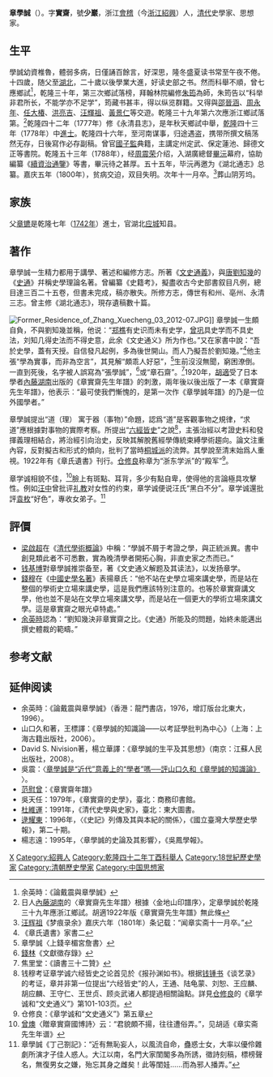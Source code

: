 {{明清人物信息框
| 姓名 = 章學誠
| 原名 = 章文斅
| 圖片名稱= Zhang Xuecheng.jpg
| 圖片大小 = 220px
| 圖片說明 = 《[[清代學者象傳|清代學者象傳]]》之章学诚像
| 最高職務 = 國子監典籍
| 國家 = 大清
| 爵位 =
| 籍貫 = [[浙江|浙江]][[紹興府|紹興府]][[會稽縣|會稽縣]]
| 族裔 = 漢族
| 旗籍 = 
| 字號 = 字實齋，號少巖
| 室名 = 
| 諡號 = 
| 出生日期 = [[乾隆|乾隆]]三年（1738年）
| 出生地點 = 
| 逝世日期 = [[嘉慶|嘉慶]]六年（1801年）
| 逝世地點 = 
| 墓葬 =
| 配偶 =
| 親屬 = 
| 出身 = 
*乾隆四十三年（1778年）戊戌科進士出身
| 經歷 = 
| 著作 =
}}
'''章學誠'''（{{bd|1738年||1801年||catIdx=Z章}}）。字'''實齋'''，號'''少巖'''，浙江[[會稽|會稽]]（今[[浙江|浙江]][[紹興|紹興]]）人，[[清代|清代]]史學家、思想家。

== 生平 ==
學誠幼資椎魯，體弱多病，日僅誦百餘言，好深思，隆冬盛夏读书常至午夜不倦。十四歲，随父至[[湖北|湖北]]，二十歲以後學業大進，好读史部之书。然而科舉不順，曾七應鄉試<ref>余英時：《論戴震與章學誠》</ref>，乾隆三十年，第三次鄉試落榜，拜翰林院編修[[朱筠_(清朝)|朱筠]]為師，朱筠告以“科举非君所长，不能学亦不足学”，筠藏书甚丰，得以纵览群籍。又得與[[邵晉涵|邵晉涵]]、[[周永年_(清朝)|周永年]]、[[任大椿|任大椿]]、[[洪亮吉|洪亮吉]]、[[汪輝祖|汪輝祖]]、[[黃景仁|黃景仁]]等交遊。乾隆三十九年第六次應浙江鄉試落第。<ref>日人[[內藤湖南|內藤湖南]]的〈章實齋先生年譜〉根據〈金地山印譜序〉，定章學誠於乾隆三十九年應浙江鄉試。胡適1922年版《章實齋先生年譜》無此條</ref>乾隆四十二年（1777年）修《永清县志》，是年秋天鄉試中舉，[[乾隆|乾隆]]四十三年（1778年）中[[進士|進士]]。乾隆四十六年，至河南谋事，归途遇盗，携带所撰文稿荡然无存，日後寫作必存副稿。曾官[[國子監|國子監]]典籍，主講定州定武、保定蓮池、歸德文正等書院。乾隆五十三年（1788年），经[[周震荣|周震荣]]介绍，入湖廣總督[[畢沅|畢沅]]幕府，協助編纂《[[續資治通鑒|續資治通鑒]]》等書，畢沅待之甚厚。五十五年，毕沅再邀为《湖北通志》总纂。嘉庆五年（1800年），贫病交迫，双目失明。次年十一月卒。<ref>[[汪辉祖|汪辉祖]]《梦痕录余》嘉庆六年（1801年）条记载：“闻章实斋十一月卒。”</ref>葬山阴芳坞。

== 家族 ==
父[[章镳|章镳]]是乾隆七年（[[1742年|1742年]]）進士，官湖北[[應城市|应城]]知县。

==著作==
章學誠一生精力都用于講學、著述和編修方志。所著《[[文史通義|文史通義]]》，與[[唐|唐]][[劉知幾|劉知幾]]的《[[史通|史通]]》幷稱史學理論名著。曾編纂《史籍考》，擬盡收古今史部書叙目凡例，總目達三百二十五卷，但書未完成，稿亦散失。所修方志，傳世有和州、亳州、永清三志。曾主修《湖北通志》，現存遺稿數十篇。

[[File:Former_Residence_of_Zhang_Xuecheng_03_2012-07.JPG|thumb]]]]
章學誠一生頗自負，不與劉知幾並稱，他说：“[[郑樵|郑樵]]有史识而未有史学，[[曾巩|曾巩]]具史学而不具史法，刘知几得史法而不得史意，此余《文史通义》所为作也。”又在家書中說：“吾於史學，蓋有天授。自信發凡起例，多為後世開山。而人乃擬吾於劉知幾。”<ref>《章氏遺書》家書二</ref>他主張“學為實事，而非為空言”，其見解“頗乖人好惡”，<ref>章學誠〈上錢辛楣宮詹書〉</ref>生前沒沒無聞，窮困潦倒。一直到死後，名字被人誤寫為“張學誠”，<ref>[[錢林|錢林]]《文獻徵存錄》</ref>或“章石齋”。<ref>焦里堂：《讀書三十二贊》</ref>1920年，[[胡適|胡適]]受了日本學者[[內藤湖南|內藤湖南]]出版的《章實齋先生年譜》的刺激，兩年後以後出版了一本《章實齋先生年譜》，他表示︰“最可使我們慚愧的，是第一次作《章學誠年譜》的乃是一位外國學者。”

章學誠提出“道（理） 寓于器（事物）”命題，認爲“道”是客觀事物之規律，“求道”應根據對事物的實際考察。所提出“[[六經皆史|六經皆史]]”之說<ref>钱穆考证章学诚六经皆史之论首见於《报孙渊如书》。根据[[钱锺书|钱锺书]]《谈艺录》的考证，章并非第一位提出“六经皆史”的人，王通、陆龟蒙、刘恕、王应麟、胡应麟、王守仁、王世贞、顾炎武诸人都提過相關論點。詳見[[仓修良|仓修良]]的《章学诚和“文史通义”》第101-103页。</ref>，主張治經以考證史料和發揮義理相結合，將治經引向治史，反映其解脫舊經學傳統束縛學術趨向。論文注重內容，反對擬古和形式的傾向，批判了當時[[桐城派|桐城派]]的流弊。其學說至清末始爲人重視。1922年有《章氏遺書》刊行。[[仓修良|仓修良]]称章为“浙东学派”的“殿军”<ref>仓修良：《章学诚和“文史通义”》第五章</ref>。

章学诚相貌不佳，<ref>[[曾燠|曾燠]]〈贈章實齋國博詩〉云：“君貌頗不揚，往往遭俗弄。”，见胡适《章实斋先生年谱》</ref>臉上有斑點、耳背，多少有點自卑，使得他的言論極具攻擊性。例如[[汪中|汪中]]曾批评[[礼教|礼教]]对女性的约束，章学诚便说汪氏“黑白不分”。章学诚還批評[[袁枚|袁枚]]“好色”，專收女弟子。<ref>章學誠《丁己劄記》：“近有無恥妄人，以風流自命，蠱惑士女，大率以優伶雜劇所演才子佳人惑人。大江以南，名門大家閨閣多為所誘，徵詩刻稿，標榜聲名，無復男女之嫌，殆忘其身之雌矣！此等閨娃……而為邪人播弄。”</ref>

==評價==
*[[梁啟超|梁啟超]]在《[[清代學術概論|清代學術概論]]》中稱：“學誠不屑于考證之學，與正統派異。書中創見類此者不可悉數，實為晚清學者開拓心胸，非直史家之杰而已。”
*[[钱基博|钱基博]]對章學誠推崇备至，著《文史通义解题及其读法》，以发扬章学。
*[[錢穆|錢穆]]在《[[中國史學名著|中國史學名著]]》表揚章氏：“他不站在史學立場來講史學，而是站在整個的學術史立場來講史學，這是我們應該特別注意的。也等於章實齋講文學，他也並不是站在文學立場來講文學，而是站在一個更大的學術立場來講文學。這是章實齋之眼光卓特處。”
* [[余英時|余英時]]認為：“劉知幾決非章實齋之比。《史通》所能及的問題，始終未能邁出撰史體裁的範疇。”

== 参考文献 ==
{{reflist}}

== 延伸阅读 ==
* 余英時：《論戴震與章學誠》（香港：龍門書店，1976，增訂版台北東大，1996）。
* 山口久和著，王標譯：《章學誠的知識論——以考証學批判為中心》（上海：上海古籍出版社，2006）。
* David S. Nivision著，楊立華譯：《章學誠的生平及其思想》（南京：江蘇人民出版社，2008）。
*吳震：〈[http://www.umac.mo/cms/14_Wu%20Zhen.pdf 章學誠是“近代”意義上的“學者”嗎──評山口久和《章學誠的知識論》] {{Wayback|url=http://www.umac.mo/cms/14_Wu%20Zhen.pdf |date=20180215144757 }}〉。
* [[范慰曾|范慰曾]]：《章實齋年譜》
* 吳天任：1979年，《章實齋的史學》，臺北：商務印書館。
* [[杜維運|杜維運]]：1991年，《清代史學與史家》，臺北：東大圖書。
* [[逯耀東|逯耀東]]：1996年，〈《史記》列傳及其與本紀的關係〉，《國立臺灣大學歷史學報》，第二十期。
* 楊志遠：1995年，〈章學誠的史論及其影響〉，《吳鳳學報》。

{{乾隆四十三年戊戌科殿试金榜}}

{{Authority control}}

{{DEFAULTSORT:Zhang章}}
[[Category:章姓|X]]
[[Category:紹興人|Category:紹興人]]
[[Category:乾隆四十二年丁酉科舉人|Category:乾隆四十二年丁酉科舉人]]
[[Category:18世紀歷史學家|Category:18世紀歷史學家]]
[[Category:清朝歷史學家|Category:清朝歷史學家]]
[[Category:中国思想家|Category:中国思想家]]